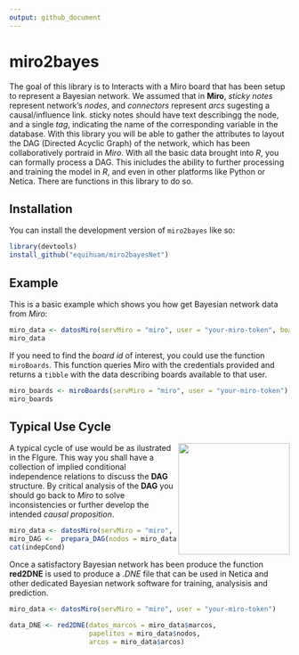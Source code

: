 ```yaml
---
output: github_document
---
```


# miro2bayes

<!-- badges: start -->

<!-- badges: end -->

The goal of this library is to Interacts with a Miro board that has been setup to represent a Bayesian network. We assumed that in **Miro**, *sticky notes* represent network's *nodes*, and *connectors* represent *arcs* sugesting a causal/influence link. sticky notes should have text describingg the node, and a single *tag*, indicating the name of the corresponding variable in the database. With this library you will be able to gather the attributes to layout the DAG (Directed Acyclic Graph) of the network, which has been collaboratively portraid in *Miro*. With all the basic data brought into *R*, you can formally process a DAG. This inicludes the ability to further processing and training the model in *R*, and even in other platforms like Python or Netica. There are functions in this library to do so.

## Installation

You can install the development version of `miro2bayes` like so:

``` r
library(devtools)
install_github("equihuam/miro2bayesNet")
```

## Example

This is a basic example which shows you how get Bayesian network data from *Miro*:

```r
miro_data <- datosMiro(servMiro = "miro", user = "your-miro-token", boad_id = "your-board-id")
miro_data
```

If you need to find the *board id* of interest, you could use the function `miroBoards`. This function queries Miro with the credentials provided and returns a `tibble` with the data describing boards available to that user.

```r
miro_boards <- miroBoards(servMiro = "miro", user = "your-miro-token")
miro_boards
```

## Typical Use Cycle

<img align="right" height="200px" src="man/figures/use cycle.png"> 

A typical cycle of use would be as ilustrated in the FIgure. This way you shall have a collection of implied conditional independence relations to discuss the **DAG** structure. By critical analysis of the **DAG** you should go back to *Miro* to solve inconsistencies or further develop the intended *causal proposition*.



```r
miro_data <- datosMiro(servMiro = "miro", user = "your-miro-token")
miro_DAG <-  prepara_DAG(nodos = miro_data$nodos, arcos = miro_data$arcos)
cat(indepCond)

```

Once a satisfactory Bayesian network has been produce the function **red2DNE** is used to produce a *.DNE* file that can be used in Netica and other dedicated Bayesian network software for training, analysisis and prediction.

```r
miro_data <- datosMiro(servMiro = "miro", user = "your-miro-token")

data_DNE <- red2DNE(datos_marcos = miro_data$marcos, 
                    papelitos = miro_data$nodos, 
                    arcos = miro_data$arcos)
```
